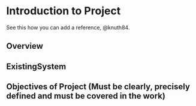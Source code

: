 # Introduction to Project
See this how you can add a reference, @knuth84.

## Overview

## ExistingSystem

## Objectives of Project (Must be clearly, precisely defined and must be covered in the work)





